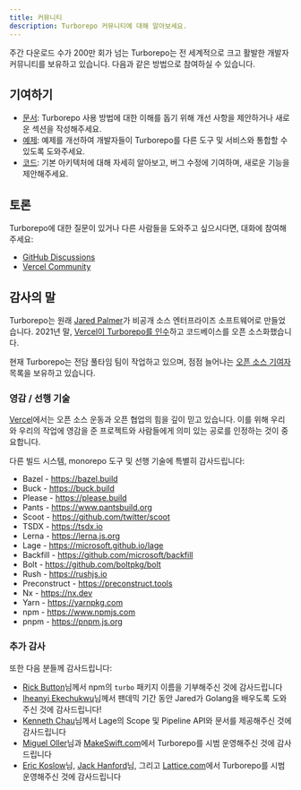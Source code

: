 ```yaml
---
title: 커뮤니티
description: Turborepo 커뮤니티에 대해 알아보세요.
---
```


주간 다운로드 수가 200만 회가 넘는 Turborepo는 전 세계적으로 크고 활발한 개발자 커뮤니티를 보유하고 있습니다. 다음과 같은 방법으로 참여하실 수 있습니다.

## 기여하기

- [문서](https://github.com/vercel/turborepo/tree/main/docs): Turborepo 사용 방법에 대한 이해를 돕기 위해 개선 사항을 제안하거나 새로운 섹션을 작성해주세요.
- [예제](https://github.com/vercel/turborepo/tree/main/examples): 예제를 개선하여 개발자들이 Turborepo를 다른 도구 및 서비스와 통합할 수 있도록 도와주세요.
- [코드](https://github.com/vercel/turborepo/blob/main/CONTRIBUTING.md): 기본 아키텍처에 대해 자세히 알아보고, 버그 수정에 기여하며, 새로운 기능을 제안해주세요.

## 토론

Turborepo에 대한 질문이 있거나 다른 사람들을 도와주고 싶으시다면, 대화에 참여해주세요:

- [GitHub Discussions](https://github.com/vercel/turborepo/discussions)
- [Vercel Community](https://community.vercel.com/tag/turborepo)

## 감사의 말

Turborepo는 원래 [Jared Palmer](https://x.com/jaredpalmer)가 비공개 소스 엔터프라이즈 소프트웨어로 만들었습니다. 2021년 말, [Vercel이 Turborepo를 인수](https://vercel.com/blog/vercel-acquires-turborepo)하고 코드베이스를 오픈 소스화했습니다.

현재 Turborepo는 전담 풀타임 팀이 작업하고 있으며, 점점 늘어나는 [오픈 소스 기여자](https://github.com/vercel/turborepo/graphs/contributors) 목록을 보유하고 있습니다.

### 영감 / 선행 기술

[Vercel](https://vercel.com/)에서는 오픈 소스 운동과 오픈 협업의 힘을 깊이 믿고 있습니다. 이를 위해 우리와 우리의 작업에 영감을 준 프로젝트와 사람들에게 의미 있는 공로를 인정하는 것이 중요합니다.

다른 빌드 시스템, monorepo 도구 및 선행 기술에 특별히 감사드립니다:

- Bazel - https://bazel.build
- Buck - https://buck.build
- Please - https://please.build
- Pants - https://www.pantsbuild.org
- Scoot - https://github.com/twitter/scoot
- TSDX - https://tsdx.io
- Lerna - https://lerna.js.org
- Lage - https://microsoft.github.io/lage
- Backfill - https://github.com/microsoft/backfill
- Bolt - https://github.com/boltpkg/bolt
- Rush - https://rushjs.io
- Preconstruct - https://preconstruct.tools
- Nx - https://nx.dev
- Yarn - https://yarnpkg.com
- npm - https://www.npmjs.com
- pnpm - https://pnpm.js.org

### 추가 감사

또한 다음 분들께 감사드립니다:

- [Rick Button](https://x.com/rickbutton)님께서 npm의 `turbo` 패키지 이름을 기부해주신 것에 감사드립니다
- [Iheanyi Ekechukwu](https://x.com/kwuchu)님께서 팬데믹 기간 동안 Jared가 Golang을 배우도록 도와주신 것에 감사드립니다!
- [Kenneth Chau](https://x.com/kenneth_chau)님께서 Lage의 Scope 및 Pipeline API와 문서를 제공해주신 것에 감사드립니다
- [Miguel Oller](https://mobile.x.com/ollermi)님과 [MakeSwift.com](https://www.makeswift.com/)에서 Turborepo를 시범 운영해주신 것에 감사드립니다
- [Eric Koslow](https://x.com/ekosz1)님, [Jack Hanford](https://x.com/jackhanford)님, 그리고 [Lattice.com](https://lattice.com/)에서 Turborepo를 시범 운영해주신 것에 감사드립니다
